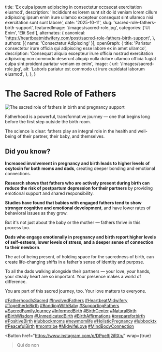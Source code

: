 
  title: 'Ex culpa ipsum adipiscing in consectetur occaecat exercitation eiusmod',
  description: 'Incididunt ex lorem sunt sit do id veniam lorem cillum adipiscing ipsum enim irure ullamco excepteur consequat sint ullamco nisi exercitation sunt sunt labore',
  date: '2025-10-11',
  slug: 'sacred-role-fathers-birth-support',
  featuredImage: '/images/sacred-role.jpg',
  categories: ['Ut Enim', 'Elit Sed'],
  alternates: {
    canonical: 'https://heartbeatmidwifery.com/post/sacred-role-fathers-birth-support',
  },
  authors: [{ name: 'Consectetur Adipiscing' }],
  openGraph: {
    title: 'Pariatur consectetur irure officia qui adipiscing esse labore ex in amet ullamco',
    description: 'Consequat aliquip excepteur irure officia nostrud exercitation adipiscing non commodo deserunt aliquip nulla dolore ullamco officia fugiat culpa sint proident pariatur veniam ex enim',
    image: {
      url: '/images/sacred-role.jpg',
      alt: 'Laboris pariatur est commodo ut irure cupidatat laborum eiusmod',
    },
  },
}

# The Sacred Role of Fathers

<Image
  src="/images/sacred-role.jpg"
  size="large"
  wrap={true}
  alt="The sacred role of fathers in birth and pregnancy support"
/>

Fatherhood is a powerful, transformative journey — one that begins long before the first step outside the birth room.

The science is clear: fathers play an integral role in the health and well-being of their partner, their baby, and themselves.

## Did you know?

**Increased involvement in pregnancy and birth leads to higher levels of oxytocin for both moms and dads**, creating deeper bonding and emotional connections.

**Research shows that fathers who are actively present during birth can reduce the risk of postpartum depression for their partners** by providing emotional support and shared responsibility.

**Studies have found that babies with engaged fathers tend to show stronger cognitive and emotional development**, and have lower rates of behavioral issues as they grow.

But it's not just about the baby or the mother — fathers thrive in this process too.

**Dads who engage emotionally in pregnancy and birth report higher levels of self-esteem, lower levels of stress, and a deeper sense of connection to their newborn.**

The act of being present, of holding space for the sacredness of birth, can create life-changing shifts in a father's sense of identity and purpose.

To all the dads walking alongside their partners — your love, your hands, your steady heart are so important. Your presence makes a world of difference.

You are part of this sacred journey, too. Your love matters to everyone.

[#FatherhoodIsSacred](https://www.instagram.com/explore/tags/fatherhoodissacred/) [#InvolvedFathers](https://www.instagram.com/explore/tags/involvedfathers/) [#HeartbeatMidwifery](https://www.instagram.com/explore/tags/heartbeatmidwifery/) [#TogetherInBirth](https://www.instagram.com/explore/tags/togetherinbirth/) [#BondingWithBaby](https://www.instagram.com/explore/tags/bondingwithbaby/) [#SupportingFathers](https://www.instagram.com/explore/tags/supportingfathers/) [#SacredFamilyJourney](https://www.instagram.com/explore/tags/sacredfamilyjourney/) [#InformedBirth](https://www.instagram.com/explore/tags/informedbirth/) [#BirthCenter](https://www.instagram.com/explore/tags/birthcenter/) [#NaturalBirth](https://www.instagram.com/explore/tags/naturalbirth/) [#BirthWisdom](https://www.instagram.com/explore/tags/birthwisdom/) [#UnmedicatedBirth](https://www.instagram.com/explore/tags/unmedicatedbirth/) [#BirthAffirmations](https://www.instagram.com/explore/tags/birthaffirmations/) [#prepareforbirth](https://www.instagram.com/explore/tags/prepareforbirth/) [#PositiveBirth](https://www.instagram.com/explore/tags/positivebirth/) [#lubbockmoms](https://www.instagram.com/explore/tags/lubbockmoms/) [#newmomlife](https://www.instagram.com/explore/tags/newmomlife/) [#HolisticPregnancy](https://www.instagram.com/explore/tags/holisticpregnancy/) [#lubbocktx](https://www.instagram.com/explore/tags/lubbocktx/) [#PeacefulBirth](https://www.instagram.com/explore/tags/peacefulbirth/) [#momtribe](https://www.instagram.com/explore/tags/momtribe/) [#MidwifeLove](https://www.instagram.com/explore/tags/midwifelove/) [#MindBodyConnection](https://www.instagram.com/explore/tags/mindbodyconnection/)

<Button
  href="https://www.instagram.com/p/DPpe9j2iRXn/"
  wrap={true}
>Qui do non</Button>

